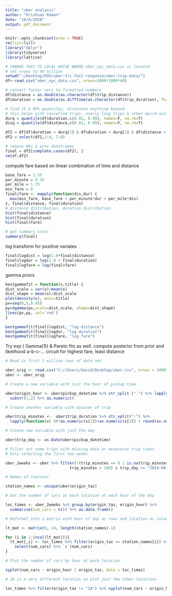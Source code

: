 ```yaml
---
title: "uber analysis"
author: "Krishnan Raman"
date: "10/6/2020"
output: pdf_document
---
```


```r
knitr::opts_chunk$set(echo = TRUE)
rm(list=ls())
library("dplyr")
library(tidyverse)
library(lattice)

# CHANGE THIS TO LOCAL DRIVE WHERE uber_nyc_data.csv is located
# set nrows to 40 million
setwd("~/Desktop/695/uber-tlc-foil-response/uber-trip-data/")
df<-read.csv("uber_nyc_data.csv", nrows=1000*1000*40)

# convert factor vars to formatted numbers
df$distance = as.double(as.character(df$trip_distance))
df$duration = as.double(as.difftime(as.character(df$trip_duration), format = "%H:%M:%S", units = "mins"))

# find 1% & 99% quantiles, eliminate anything beyond
# this helps with cancelled trips, overly long trips & other weird outlier cases
durq = quantile(df$duration,c(0.01, 0.99), names=F, na.rm=T)
disq = quantile(df$distance,c(0.01, 0.99), names=F, na.rm=T)

df2 = df[df$duration > durq[1] & df$duration < durq[2] & df$distance > disq[1] & df$distance < disq[2],]
df2 = select(df2,2:4, 7:8)

# remove NAs & prev dataframes
final = df2[complete.cases(df2), ]
rm(df,df2)
```

compute fare based on linear combination of time and distance

```r

base_fare = 2.55
per_minute = 0.35
per_mile = 1.75
min_fare = 8
final$fare <- mapply(function(dis,dur) {
  max(min_fare, base_fare + per_minute*dur + per_mile*dis)
}, final$distance, final$duration)
# distance distribution, duration distribution
hist(final$distance)
hist(final$duration)
hist(final$fare)

# get summary stats
summary(final)
```
log transform for positive variates
```r
final$logdist = log(1.0+final$distance)
final$logdur = log(1.0 + final$duration)
final$logfare = log(final$fare)
```

gamma priors
```r
bestgammafit = function(x,title) {
dist_scale = var(x)/mean(x)
dist_shape = mean(x)/dist_scale
plot(density(x), main=title)
px=seq(0,5,0.05)
py=dgamma(px,scale=dist_scale, shape=dist_shape)
lines(px,py, col='red')
}

bestgammafit(final$logdist, "log distance")
bestgammafit(final$logdur, "log duration")
bestgammafit(final$logfare, "log fare")
```
Try exp ( Gamma(1)) & Pareto fits as well.
compute posterior from prior and likelihood
a-b-c-... circuit for highest fare, least distance

```r
# Read in first 1 million rows of data set

uber_orig <- read.csv("C://Users/david/Desktop/uber.csv", nrows = 1000*1000, stringsAsFactors = FALSE)
uber <- uber_orig

# Create a new variable with just the hour of pickup time

uber$origin_hour <- uber$pickup_datetime %>% str_split (" ") %>% lapply(function(x) x[2]) %>% unlist() %>% 
  substr(1,2) %>% as.numeric()

# Create another variable with minutes of trip

uber$trip_minutes <-  uber$trip_duration %>% str_split(":") %>% 
  lapply(function(x) 60*as.numeric(x[1])+as.numeric(x[2]) + round(as.numeric(x[3])/60)) %>% unlist()

# Create new variable with just the day

uber$trip_day <- as.Date(uber$pickup_datetime)

# Filter out some trips with missing data or excessive trip times
# Only selecting the first two weeks

uber_2weeks <- uber %>% filter(!(trip_minutes <= 0 | is.na(trip_minutes) == TRUE | 
                            trip_minutes > 100) & trip_day >= "2014-09-01" & trip_day <= "2014-09-15")

# Names of stations 

station_names <- unique(uber$origin_taz)

# Get the number of cars at each location at each hour of the day

loc_times <- uber_2weeks %>% group_by(origin_taz, origin_hour) %>% 
  summarise(num_cars = n()) %>% as.data.frame()

# Reformat into a matrix with hour of day as rows and location as columns

lt_mat <- matrix(0, 24, length(station_names)-1)

for (i in 1:(ncol(lt_mat))){
  lt_mat[,i] <- loc_times %>% filter(origin_taz == station_names[i]) %>% 
    select(num_cars) %>% `$`(num_cars)
}

# Plot the number of cars by hour at each location

xyplot(num_cars ~ origin_hour | origin_taz, data = loc_times)

# 2A is a very different location so plot just the other locations

loc_times %>% filter(origin_taz != "2A") %>% xyplot(num_cars ~ origin_hour | origin_taz, data = .)
```


